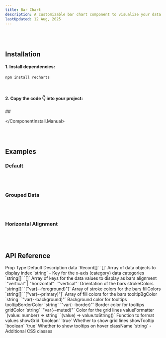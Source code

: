 ```yaml
---
title: Bar Chart
description: A customizable bar chart component to visualize your data with support for multiple categories, custom colors, and horizontal alignment. 📊
lastUpdated: 12 Aug, 2025
---
```


<ComponentShowcase name="bar-chart-style-default" />
<br />
<br />

## Installation

<ComponentInstall>
  <ComponentInstall.Cli npmCommand="npx shadcn@latest add 'https://retroui.dev/r/bar-chart.json'" />
  <ComponentInstall.Manual>

#### 1. Install dependencies:

```sh
npm install recharts
```

<br />

#### 2. Copy the code 👇 into your project:

##<ComponentSource name="barChart" />

  </ComponentInstall.Manual>
</ComponentInstall>

<br />
<br />

## Examples

### Default

<ComponentShowcase name="bar-chart-style-default" />
<br />
<br />

### Grouped Data

<ComponentShowcase name="bar-chart-style-grouped" />
<br />
<br />

### Horizontal Alignment

<ComponentShowcase name="bar-chart-style-horizontal" />
<br />
<br />

## API Reference

<Table>
  <Table.Header>
    <Table.Row>
      <Table.Head>Prop</Table.Head>
      <Table.Head>Type</Table.Head>
      <Table.Head>Default</Table.Head>
      <Table.Head>Description</Table.Head>
    </Table.Row>
  </Table.Header>
  <Table.Body>
    <Table.Row>
      <Table.Cell className="font-medium">data</Table.Cell>
      <Table.Cell className="*:text-xs">`Record<string, any>[]`</Table.Cell>
      <Table.Cell className="*:text-xs">`[]`</Table.Cell>
      <Table.Cell>Array of data objects to display</Table.Cell>
    </Table.Row>
    <Table.Row>
      <Table.Cell className="font-medium">index</Table.Cell>
      <Table.Cell className="*:text-xs">`string`</Table.Cell>
      <Table.Cell className="*:text-xs">-</Table.Cell>
      <Table.Cell>Key for the x-axis (category) data</Table.Cell>
    </Table.Row>
    <Table.Row>
      <Table.Cell className="font-medium">categories</Table.Cell>
      <Table.Cell className="*:text-xs">`string[]`</Table.Cell>
      <Table.Cell className="*:text-xs">`[]`</Table.Cell>
      <Table.Cell>Array of keys for the data values to display as bars</Table.Cell>
    </Table.Row>
    <Table.Row>
      <Table.Cell className="font-medium">alignment</Table.Cell>
      <Table.Cell className="*:text-xs">`"vertical" | "horizontal"`</Table.Cell>
      <Table.Cell className="*:text-xs">`"vertical"`</Table.Cell>
      <Table.Cell>Orientation of the bars</Table.Cell>
    </Table.Row>
    <Table.Row>
      <Table.Cell className="font-medium">strokeColors</Table.Cell>
      <Table.Cell className="*:text-xs">`string[]`</Table.Cell>
      <Table.Cell className="*:text-xs">`["var(--foreground)"]`</Table.Cell>
      <Table.Cell>Array of stroke colors for the bars</Table.Cell>
    </Table.Row>
    <Table.Row>
      <Table.Cell className="font-medium">fillColors</Table.Cell>
      <Table.Cell className="*:text-xs">`string[]`</Table.Cell>
      <Table.Cell className="*:text-xs">`["var(--primary)"]`</Table.Cell>
      <Table.Cell>Array of fill colors for the bars</Table.Cell>
    </Table.Row>
    <Table.Row>
      <Table.Cell className="font-medium">tooltipBgColor</Table.Cell>
      <Table.Cell className="*:text-xs">`string`</Table.Cell>
      <Table.Cell className="*:text-xs">`"var(--background)"`</Table.Cell>
      <Table.Cell>Background color for tooltips</Table.Cell>
    </Table.Row>
    <Table.Row>
      <Table.Cell className="font-medium">tooltipBorderColor</Table.Cell>
      <Table.Cell className="*:text-xs">`string`</Table.Cell>
      <Table.Cell className="*:text-xs">`"var(--border)"`</Table.Cell>
      <Table.Cell>Border color for tooltips</Table.Cell>
    </Table.Row>
    <Table.Row>
      <Table.Cell className="font-medium">gridColor</Table.Cell>
      <Table.Cell className="*:text-xs">`string`</Table.Cell>
      <Table.Cell className="*:text-xs">`"var(--muted)"`</Table.Cell>
      <Table.Cell>Color for the grid lines</Table.Cell>
    </Table.Row>
    <Table.Row>
      <Table.Cell className="font-medium">valueFormatter</Table.Cell>
      <Table.Cell className="*:text-xs">`(value: number) => string`</Table.Cell>
      <Table.Cell className="*:text-xs">`(value) => value.toString()`</Table.Cell>
      <Table.Cell>Function to format values</Table.Cell>
    </Table.Row>
    <Table.Row>
      <Table.Cell className="font-medium">showGrid</Table.Cell>
      <Table.Cell className="*:text-xs">`boolean`</Table.Cell>
      <Table.Cell className="*:text-xs">`true`</Table.Cell>
      <Table.Cell>Whether to show grid lines</Table.Cell>
    </Table.Row>
    <Table.Row>
      <Table.Cell className="font-medium">showTooltip</Table.Cell>
      <Table.Cell className="*:text-xs">`boolean`</Table.Cell>
      <Table.Cell className="*:text-xs">`true`</Table.Cell>
      <Table.Cell>Whether to show tooltips on hover</Table.Cell>
    </Table.Row>
    <Table.Row>
      <Table.Cell className="font-medium">className</Table.Cell>
      <Table.Cell className="*:text-xs">`string`</Table.Cell>
      <Table.Cell className="*:text-xs">-</Table.Cell>
      <Table.Cell>Additional CSS classes</Table.Cell>
    </Table.Row>
  </Table.Body>
</Table>
